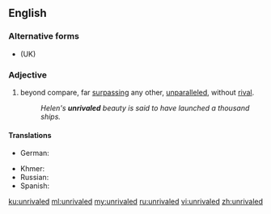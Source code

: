 ==English==

===Alternative forms===
* {{l|en|unrivalled}} (UK)

===Adjective===
{{en-adj|-}}

# {{label|en|American spelling}} beyond compare, far [[surpassing]] any other, [[unparalleled]], without [[rival]].
#:''Helen's '''unrivaled''' beauty is said to have launched a thousand ships.''

====Translations====
{{trans-top|beyond compare, far surpassing any other, unparalleled, without rival}}
* German: {{t|de|konkurrenzlos}}
{{trans-mid}}
* Khmer: {{t|km|មហិទ្ធិ|tr=meaʔhet|sc=Khmr}}
* Russian: {{t+|ru|непревзойдённый}}
* Spanish: {{t+|es|inigualable}}
{{trans-bottom}}

[[ku:unrivaled]]
[[ml:unrivaled]]
[[my:unrivaled]]
[[ru:unrivaled]]
[[vi:unrivaled]]
[[zh:unrivaled]]